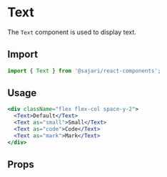 
# Text

The `Text` component is used to display text.

## Import

```js
import { Text } from '@sajari/react-components';
```

## Usage

```jsx
<div className="flex flex-col space-y-2">
  <Text>Default</Text>
  <Text as="small">Small</Text>
  <Text as="code">Code</Text>
  <Text as="mark">Mark</Text>
</div>
```

## Props
